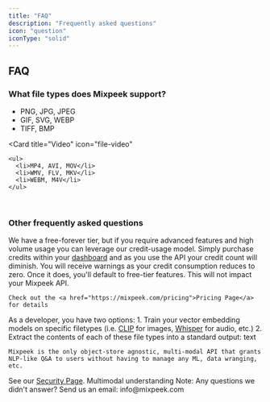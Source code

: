 ```yaml
---
title: "FAQ"
description: "Frequently asked questions"
icon: "question"
iconType: "solid"
---
```


## FAQ

### What file types does Mixpeek support?

<CardGroup cols={2}>
  <Card
    title="Image"
    icon="file-image"
  >
    <ul>
      <li>PNG, JPG, JPEG</li>
      <li>GIF, SVG, WEBP</li>
      <li>TIFF, BMP</li>
    </ul>
  </Card>

  <Card
    title="Video"
    icon="file-video"
  >
    <ul>
      <li>MP4, AVI, MOV</li>
      <li>WMV, FLV, MKV</li>
      <li>WEBM, M4V</li>
    </ul>
  </Card>
</CardGroup>

<br />

### Other frequently asked questions

<Accordion title="How much does it cost?">
    We have a free-forever tier, but if you require advanced features and high volume usage you can leverage our credit-usage model. Simply purchase credits within your <a href="https://dash.mixpeek.com">dashboard</a> and as you use the API your credit count will diminish. You will receive warnings as your credit consumption reduces to zero. Once it does, you'll default to free-tier features. This will not impact your Mixpeek API.

    Check out the <a href="https://mixpeek.com/pricing">Pricing Page</a> for details

</Accordion>

<Accordion title="How does Mixpeek compare to alternatives?">
    As a developer, you have two options:
        1. Train your vector embedding models on specific filetypes (i.e. <a href="https://github.com/openai/CLIP">CLIP</a> for images, <a href="https://github.com/openai/whisper">Whisper</a> for audio, etc.)
        2. Extract the contents of each of these file types into a standard output: text

    Mixpeek is the only object-store agnostic, multi-modal API that grants NLP-like Q&A to users without having to manage any ML, data wranging, etc.

</Accordion>

<Accordion title="How secure is Mixpeek?">
  See our <a href="https://mixpeek.com/security">Security Page</a>.
</Accordion>

<Accordion title="What is the vision for Mixpeek?">
  Multimodal understanding
</Accordion>

<Warning>
  Note: Any questions we didn't answer? Send us an email: info@mixpeek.com
</Warning>
